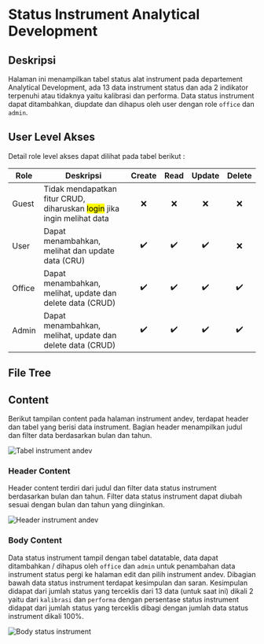 # Status Instrument Analytical Development

## Deskripsi

Halaman ini menampilkan tabel status alat instrument pada departement Analytical Development, ada 13 data instrument status dan ada 2 indikator terpenuhi atau tidaknya yaitu kalibrasi dan performa. Data status instrument dapat ditambahkan, diupdate dan dihapus oleh user dengan role `office` dan `admin`.

## User Level Akses

Detail role level akses dapat dilihat pada tabel berikut :

| Role   | Deskripsi                                                                           | Create | Read | Update | Delete |
| ------ | ----------------------------------------------------------------------------------- | :----: | :--: | :----: | :----: |
| Guest  | Tidak mendapatkan fitur CRUD, diharuskan <mark>login</mark> jika ingin melihat data |   ❌   |  ❌  |   ❌   |   ❌   |
| User   | Dapat menambahkan, melihat dan update data (CRU)                                    |   ✔️   |  ✔️  |   ✔️   |   ❌   |
| Office | Dapat menambahkan, melihat, update dan delete data (CRUD)                           |   ✔️   |  ✔️  |   ✔️   |   ✔️   |
| Admin  | Dapat menambahkan, melihat, update dan delete data (CRUD)                           |   ✔️   |  ✔️  |   ✔️   |   ✔️   |

## File Tree


<FileTree>
  <FileTree.Folder name="resource" defaultOpen>
    <FileTree.Folder name="views" defaultOpen>
      <FileTree.Folder name="front-view" defaultOpen>
        <FileTree.Folder name="pages" defaultOpen>
          <FileTree.Folder name="other" defaultOpen>
            <FileTree.File name="compliance.blade.php" />
            <FileTree.File name="instrument-andev.blade.php" />
          </FileTree.Folder>
        </FileTree.Folder>
      </FileTree.Folder>
    </FileTree.Folder>
  </FileTree.Folder>
</FileTree>

## Content

Berikut tampilan content pada halaman instrument andev, terdapat header dan tabel yang berisi data instrument. Bagian header menampilkan judul dan filter data berdasarkan bulan dan tahun.

![Tabel instrument andev](/other/instrument-1.png)

### Header Content

Header content terdiri dari judul dan filter data status instrument berdasarkan bulan dan tahun. Filter data status instrument dapat diubah sesuai dengan bulan dan tahun yang diinginkan.

![Header instrument andev](/other/instrument-2.png)

### Body Content

Data status instrument tampil dengan tabel datatable, data dapat ditambahkan / dihapus oleh `office` dan `admin` untuk penambahan data instrument status pergi ke halaman edit dan pilih instrument andev. Dibagian bawah data status instrument terdapat kesimpulan dan saran. Kesimpulan didapat dari jumlah status yang terceklis dari 13 data (untuk saat ini) dikali 2 yaitu dari `kalibrasi` dan `performa` dengan persentase status instrument didapat dari jumlah status yang terceklis dibagi dengan jumlah data status instrument dikali 100%.

![Body status instrument](/other/instrument-3.png)
